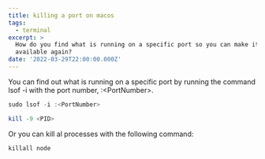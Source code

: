 ```yaml
---
title: killing a port on macos
tags:
  - terminal
excerpt: >
  How do you find what is running on a specific port so you can make it
  available again?
date: '2022-03-29T22:00:00.000Z'
---
```


You can find out what is running on a specific port by running the command lsof -i with the port number, :\<PortNumber>.

```powershell
sudo lsof -i :<PortNumber>

kill -9 <PID>
```

Or you can kill al processes with the following command:

```powershell
killall node
```


